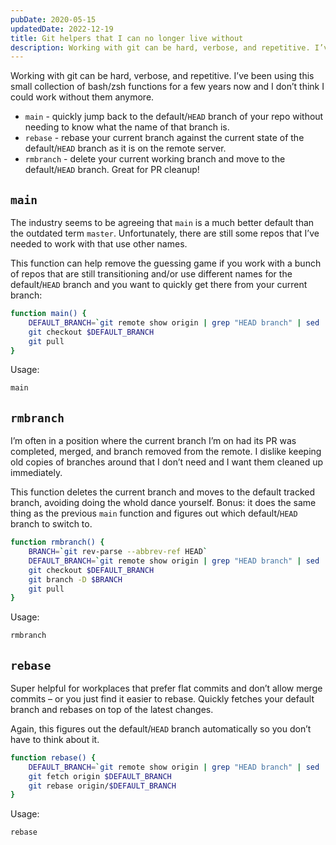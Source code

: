 ```yaml
---
pubDate: 2020-05-15
updatedDate: 2022-12-19
title: Git helpers that I can no longer live without
description: Working with git can be hard, verbose, and repetitive. I’ve been using this small collection of bash/zsh functions for a few years now and I don’t think I could work without them anymore.
---
```


Working with git can be hard, verbose, and repetitive. I’ve been using this small collection of bash/zsh functions for a few years now and I don’t think I could work without them anymore.

- `main` - quickly jump back to the default/`HEAD` branch of your repo without needing to know what the name of that branch is.
- `rebase` - rebase your current branch against the current state of the default/`HEAD` branch as it is on the remote server.
- `rmbranch` - delete your current working branch and move to the default/`HEAD` branch. Great for PR cleanup!

## `main`

The industry seems to be agreeing that `main` is a much better default than the outdated term `master`. Unfortunately, there are still some repos that I’ve needed to work with that use other names.

This function can help remove the guessing game if you work with a bunch of repos that are still transitioning and/or use different names for the default/`HEAD` branch and you want to quickly get there from your current branch:

```bash title="~/.zshrc"
function main() {
	DEFAULT_BRANCH=`git remote show origin | grep "HEAD branch" | sed 's/.*: //'`
	git checkout $DEFAULT_BRANCH
	git pull
}
```

Usage:

```bash
main
```

## `rmbranch`

I’m often in a position where the current branch I’m on had its PR was completed, merged, and branch removed from the remote. I dislike keeping old copies of branches around that I don’t need and I want them cleaned up immediately.

This function deletes the current branch and moves to the default tracked branch, avoiding doing the whold dance yourself. Bonus: it does the same thing as the previous `main` function and figures out which default/`HEAD` branch to switch to.

```bash title="Add to your ~/.zshrc or ~/.bashrc"
function rmbranch() {
	BRANCH=`git rev-parse --abbrev-ref HEAD`
	DEFAULT_BRANCH=`git remote show origin | grep "HEAD branch" | sed 's/.*: //'`
	git checkout $DEFAULT_BRANCH
	git branch -D $BRANCH
	git pull
}
```

Usage:

```bash
rmbranch
```

## `rebase`

Super helpful for workplaces that prefer flat commits and don’t allow merge commits – or you just find it easier to rebase. Quickly fetches your default branch and rebases on top of the latest changes.

Again, this figures out the default/`HEAD` branch automatically so you don’t have to think about it.

```bash title="~/.zshrc"
function rebase() {
	DEFAULT_BRANCH=`git remote show origin | grep "HEAD branch" | sed 's/.*: //'`
	git fetch origin $DEFAULT_BRANCH
	git rebase origin/$DEFAULT_BRANCH
}
```

Usage:

```bash
rebase
```
